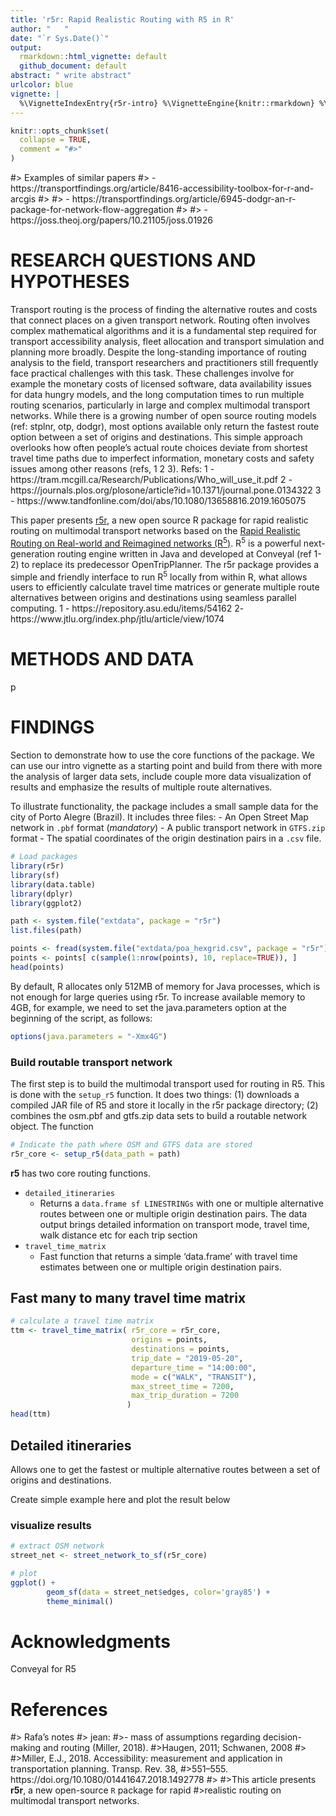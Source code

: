 ```yaml
---
title: 'r5r: Rapid Realistic Routing with R5 in R'
author: "   "
date: "`r Sys.Date()`"
output:
  rmarkdown::html_vignette: default
  github_document: default
abstract: " write abstract"
urlcolor: blue
vignette: |
  %\VignetteIndexEntry{r5r-intro} %\VignetteEngine{knitr::rmarkdown} %\VignetteEncoding{UTF-8}
---
```


```r
knitr::opts_chunk$set(
  collapse = TRUE,
  comment = "#>"
)
```

#> Examples of similar papers
#> - https://transportfindings.org/article/8416-accessibility-toolbox-for-r-and-arcgis
#> 
#> - https://transportfindings.org/article/6945-dodgr-an-r-package-for-network-flow-aggregation
#> 
#> - https://joss.theoj.org/papers/10.21105/joss.01926


# RESEARCH QUESTIONS AND HYPOTHESES 

Transport routing is the process of finding the alternative routes and costs 
that connect places on a given transport network. Routing often involves complex
mathematical algorithms and it is a fundamental step required for transport
accessibility analysis, fleet allocation and transport simulation and planning
more broadly. Despite the long-standing importance of routing analysis to the 
field, transport researchers and practitioners still frequently face practical 
challenges with this task. These challenges involve for example the monetary 
costs of licensed software, data availability issues for data hungry models, and
the long computation times to run multiple routing scenarios, particularly in 
large and complex multimodal transport networks. While there is a growing number
of open source routing models (ref: stplnr, otp, dodgr), most options available 
only return the fastest route option between a set of origins and destinations. 
This simple approach overlooks how often people's actual route choices deviate 
from shortest travel time paths due to imperfect information, monetary costs and
safety issues among other reasons (refs, 1 2 3).
Refs:
1 - https://tram.mcgill.ca/Research/Publications/Who_will_use_it.pdf
2 - https://journals.plos.org/plosone/article?id=10.1371/journal.pone.0134322
3 - https://www.tandfonline.com/doi/abs/10.1080/13658816.2019.1605075


This paper presents [r5r](https://ipeagit.github.io/r5r/), a new open source 
R package for rapid realistic routing on multimodal transport networks based on
the [Rapid Realistic Routing on Real-world and Reimagined networks (R<sup>5</sup>)](https://github.com/conveyal/r5). R<sup>5</sup> is a powerful 
next-generation routing engine written in Java and developed at Conveyal (ref 1-2)
to replace its predecessor OpenTripPlanner. The r5r package provides a simple 
and friendly interface to run R<sup>5</sup> locally from within R, what allows 
users to efficiently calculate travel time matrices or generate multiple route 
alternatives between origins and destinations using seamless parallel computing.
1 - https://repository.asu.edu/items/54162
2- https://www.jtlu.org/index.php/jtlu/article/view/1074




# METHODS AND DATA

p

# FINDINGS

Section to demonstrate how to use the core functions of the package. We can use 
our intro vignette as a starting point and build from there with more the analysis
of larger data sets, include couple more data visualization of results and emphasize
the results of multiple route alternatives.


To illustrate functionality, the package includes a small sample data for the 
city of Porto Alegre (Brazil). It includes three files:
- An Open Street Map network in `.pbf` format (*mandatory*)
- A public transport network in `GTFS.zip` format
- The spatial coordinates of the origin destination pairs in a `.csv` file.



```r
# Load packages
library(r5r)
library(sf)
library(data.table)
library(dplyr)
library(ggplot2)

```


```r
path <- system.file("extdata", package = "r5r")
list.files(path)

points <- fread(system.file("extdata/poa_hexgrid.csv", package = "r5r"))
points <- points[ c(sample(1:nrow(points), 10, replace=TRUE)), ]
head(points)

```

By default, R allocates only 512MB of memory for Java processes, which is not enough for large queries using r5r. To increase available memory to 4GB, for example, we need to set the java.parameters option at the beginning of the script, as follows:

```r
options(java.parameters = "-Xmx4G")
```



### Build routable transport network

The first step is to build the multimodal transport used for routing in R5. This
is done with the `setup_r5` function. It does two things: (1) downloads a compiled JAR file
of R5 and store it locally in the r5r package directory; (2) combines the osm.pbf and gtfs.zip data sets to build a routable network object. The function 

```r
# Indicate the path where OSM and GTFS data are stored
r5r_core <- setup_r5(data_path = path)

```

**r5** has two core routing functions.

- `detailed_itineraries`
   * Returns a `data.frame sf LINESTRINGs` with one or multiple alternative routes
   between one or multiple origin destination pairs. The data output brings 
   detailed information on transport mode, travel time, walk distance etc for 
   each trip section
 
- `travel_time_matrix`
   * Fast function that returns a simple 'data.frame' with travel time 
   estimates between one or multiple origin destination pairs.
   
   
## Fast many to many travel time matrix

```r
# calculate a travel time matrix
ttm <- travel_time_matrix( r5r_core = r5r_core,
                           origins = points,
                           destinations = points,
                           trip_date = "2019-05-20",
                           departure_time = "14:00:00",
                           mode = c("WALK", "TRANSIT"),
                           max_street_time = 7200,
                           max_trip_duration = 7200
                          )
head(ttm)
```

## Detailed itineraries

Allows one to get the fastest or multiple alternative routes between a set of
origins and destinations.

Create simple example here and plot the result below

### visualize results


```r
# extract OSM network
street_net <- street_network_to_sf(r5r_core)

# plot
ggplot() +
        geom_sf(data = street_net$edges, color='gray85') +
        theme_minimal()

```












# Acknowledgments

Conveyal for R5


# References




#> Rafa's notes
#> jean: #>-  mass of assumptions regarding decision-making and routing (Miller, 2018). 
#>Haugen, 2011; Schwanen, 2008
#>
#>Miller, E.J., 2018. Accessibility: measurement and application in transportation planning. Transp. Rev. 38, #>551–555. https://doi.org/10.1080/01441647.2018.1492778
#>
#>This article presents **r5r**, a new open-source `R` package for rapid 
#>realistic routing on multimodal transport networks.
